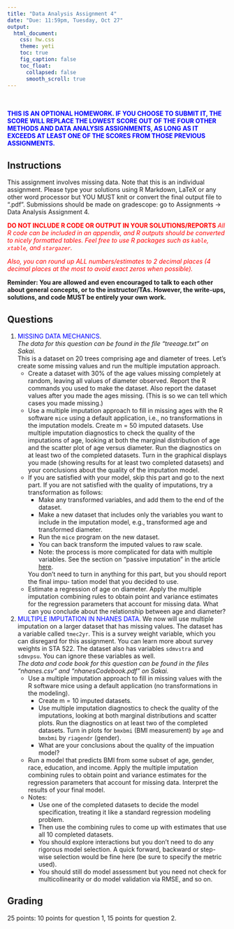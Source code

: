 ```yaml
---
title: "Data Analysis Assignment 4"
date: "Due: 11:59pm, Tuesday, Oct 27"
output: 
  html_document: 
    css: hw.css
    theme: yeti
    toc: true
    fig_caption: false
    toc_float:
      collapsed: false
      smooth_scroll: true
---
```



<br/><br/>
<font color="blue">**THIS IS AN OPTIONAL HOMEWORK. IF YOU CHOOSE TO SUBMIT IT, THE SCORE WILL REPLACE THE LOWEST SCORE OUT OF THE FOUR OTHER METHODS AND DATA ANALYSIS ASSIGNMENTS, AS LONG AS IT EXCEEDS AT LEAST ONE OF THE SCORES FROM THOSE PREVIOUS ASSIGNMENTS.**</font>



## Instructions

This assignment involves missing data. Note that this is an individual assignment.
<!-- The data can be found on Sakai: go to Resources $\rightarrow$ Datasets $\rightarrow$ Data Analysis Assignments $\rightarrow$ Assignment 2.   -->
Please type your solutions using R Markdown, LaTeX or any other word processor but YOU MUST knit or convert the final output file to ".pdf". Submissions should be made on gradescope: go to Assignments $\rightarrow$ Data Analysis Assignment 4.

<font color="red">**DO NOT INCLUDE R CODE OR OUTPUT IN YOUR SOLUTIONS/REPORTS** *All R code can be included in an appendix, and R outputs should be converted to nicely formatted tables. Feel free to use R packages such as `kable`, `xtable`, and `stargazer`.*</font>

<font color="red">*Also, you can round up ALL numbers/estimates to 2 decimal places (4 decimal places at the most to avoid exact zeros when possible).*</font>

**Reminder: You are allowed and even encouraged to talk to each other about general concepts, or to the instructor/TAs. However, the write-ups, solutions, and code MUST be entirely your own work.**



## Questions

1. <font color="blue">MISSING DATA MECHANICS</font>.  
    *The data for this question can be found in the file "treeage.txt" on Sakai.*  
This is a dataset on 20 trees comprising age and diameter of trees. Let’s create some missing values and run the multiple imputation approach.
      + Create a dataset with 30% of the age values missing completely at random, leaving all values of diameter observed. Report the R commands you used to make the dataset. Also report the dataset values after you made the ages missing. (This is so we can tell which cases you made missing.)
      + Use a multiple imputation approach to fill in missing ages with the R software `mice` using a default application, i.e., no transformations in the imputation models. Create m = 50 imputed datasets. Use multiple imputation diagnostics to check the quality of the imputations of age, looking at both the marginal distribution of age and the scatter plot of age versus diameter. Run the diagnostics on at least two of the completed datasets. Turn in the graphical displays you made (showing results for at least two completed datasets) and your conclusions about the quality of the imputation model.
      + If you are satisfied with your model, skip this part and go to the next part. If you are not satisfied with the quality of imputations, try a transformation as follows:
        - Make any transformed variables, and add them to the end of the dataset.
        - Make a new dataset that includes only the variables you want to include in the imputation model, e.g., transformed age and transformed diameter.
        - Run the `mice` program on the new dataset.
        - You can back transform the imputed values to raw scale.
        - Note: the process is more complicated for data with multiple variables. See the section on “passive imputation” in the article  [here](https://www.jstatsoft.org/index.php/jss/article/view/v045i03/v45i03.pdf).
      
        You don’t need to turn in anything for this part, but you should report the final impu- tation model that you decided to use.
      + Estimate a regression of age on diameter. Apply the multiple imputation combining rules to obtain point and variance estimates for the regression parameters that account for missing data. What can you conclude about the relationship between age and diameter?


2. <font color="blue">MULTIPLE IMPUTATION IN NHANES DATA</font>.
We now will use multiple imputation on a larger dataset that has missing values. The dataset has a variable called `tmec2yr`. This is a survey weight variable, which you can disregard for this assignment. You can learn more about survey weights in STA 522. The dataset also has variables `sdmvstra` and `sdmvpsu`. You can ignore these variables as  well.  
    *The data and code book for this question can be found in the files "nhanes.csv" and "nhanesCodebook.pdf" on Sakai.*  
      + Use a multiple imputation approach to fill in missing values with the R software mice using a default application (no transformations in the modeling). 
        - Create m = 10 imputed datasets. 
        - Use multiple imputation diagnostics to check the quality of the imputations, looking at both marginal distributions and scatter plots. Run the diagnostics on at least two of the completed datasets. Turn in plots for `bmxbmi` (BMI measurement) by `age` and `bmxbmi` by `riagendr` (gender). 
        - What are your conclusions about the quality of the impuation model?
      + Run a model that predicts BMI from some subset of age, gender, race, education, and income. Apply the multiple imputation combining rules to obtain point and variance estimates for the regression parameters that account for missing data. Interpret the results of your final model.
      + Notes: 
        - Use one of the completed datasets to decide the model specification, treating it like a standard regression modeling problem. 
        - Then use the combining rules to come up with estimates that use all 10 completed datasets. 
        - You should explore interactions but you don't need to do any rigorous model selection. A quick forward, backward or step-wise selection would be fine here (be sure to specify the metric used).
        - You should still do model assessment but you need not check for multicollinearity or do model validation via RMSE, and so on.


## Grading

25 points: 10 points for question 1, 15 points for question 2.
  